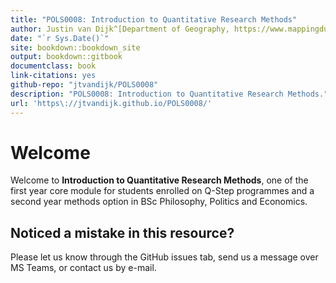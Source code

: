 ```yaml
--- 
title: "POLS0008: Introduction to Quantitative Research Methods"
author: Justin van Dijk^[Department of Geography, https://www.mappingdutchman.com/], Stephen Jivraj^[Institute of Epidemiology and Health Care, https://www.ucl.ac.uk/q-step/stephen-jivraj], and James Cheshire^[Department of Geography, http://jcheshire.com]
date: "`r Sys.Date()`"
site: bookdown::bookdown_site
output: bookdown::gitbook
documentclass: book
link-citations: yes
github-repo: "jtvandijk/POLS0008"
description: "POLS0008: Introduction to Quantitative Research Methods."
url: 'https\://jtvandijk.github.io/POLS0008/'
---
```


# Welcome {-}

Welcome to **Introduction to Quantitative Research Methods**, one of the first year core module for students enrolled on Q-Step programmes and a second year methods option in BSc Philosophy, Politics and Economics. 

## Noticed a mistake in this resource? {-}
Please let us know through the GitHub issues tab, send us a message over MS Teams, or contact us by e-mail.

